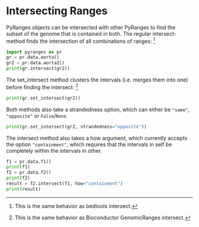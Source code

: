 # Intersecting Ranges

PyRanges objects can be intersected with other PyRanges to find the subset of
the genome that is contained in both. The regular intersect-method finds the
intersection of all combinations of ranges: [^1]

```python
import pyranges as pr
gr = pr.data.aorta()
gr2 = pr.data.aorta2()
print(gr.intersect(gr2))
```

The set_intersect method clusters the intervals (i.e. merges them into one) before finding the intersect: [^2]

```python
print(gr.set_intersect(gr2))
```

Both methods also take a strandedness option, which can either be `"same"`, `"opposite"` or `False`/`None`

```python
print(gr.set_intersect(gr2, strandedness="opposite"))
```

[^1]: This is the same behavior as bedtools intersect.
[^2]: This is the same behavior as Bioconductor GenomicRanges intersect.

The intersect method also takes a how argument, which currently accepts the
option `"containment"`, which requires that the intervals in self be completely
within the intervals in other.

```python
f1 = pr.data.f1()
print(f1)
f2 = pr.data.f2()
print(f2)
result = f2.intersect(f1, how="containment")
print(result)
```
